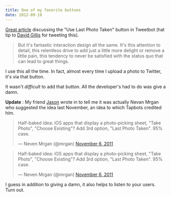 ```yaml
---
title: One of my favorite buttons
date: 2012-09-19
---
```



[Great article](http://fuckjetpacks.com/read/one_of_my_favorite_buttons) discussing the "Use Last Photo Taken" button in Tweetbot (hat tip to [David Gillis](https://twitter.com/davegillis) for tweeting this).

> But it's fantastic interaction design all the same. It's this attention to detail, this relentless drive to add just a little more delight or remove a little pain, this tendency to never be satisfied with the status quo that can lead to great things.

I use this all the time. In fact, almost every time I upload a photo to Twitter, it's via that button.

It wasn't _difficult_ to add that button. All the developer's had to do was give a damn.

**Update** : My friend [Jason](http://twitter.com/jasonbrennan) wrote in to tell me it was actually Nevan Mrgan who suggested the idea last November, an idea to which Tapbots credited him.

<blockquote class="twitter-tweet">
  <p>Half-baked idea: iOS apps that display a photo-picking sheet, "Take Photo", "Choose Existing"? Add 3rd option, "Last Photo Taken". 95% case.</p>— Neven Mrgan (@mrgan) <a href="https://twitter.com/mrgan/status/133311995125575681" data-datetime="2011-11-06T22:37:11+00:00">November 6, 2011</a>
</blockquote>
<script src="//platform.twitter.com/widgets.js" charset="utf-8"></script>

> Half-baked idea: iOS apps that display a photo-picking sheet, "Take Photo", "Choose Existing"? Add 3rd option, "Last Photo Taken". 95% case.
> 
> — Neven Mrgan (@mrgan) [November 6, 2011](https://twitter.com/mrgan/status/133311995125575681)<script src="//platform.twitter.com/widgets.js" charset="utf-8"></script>

I guess in addition to giving a damn, it also helps to listen to your users. Turn out.


  